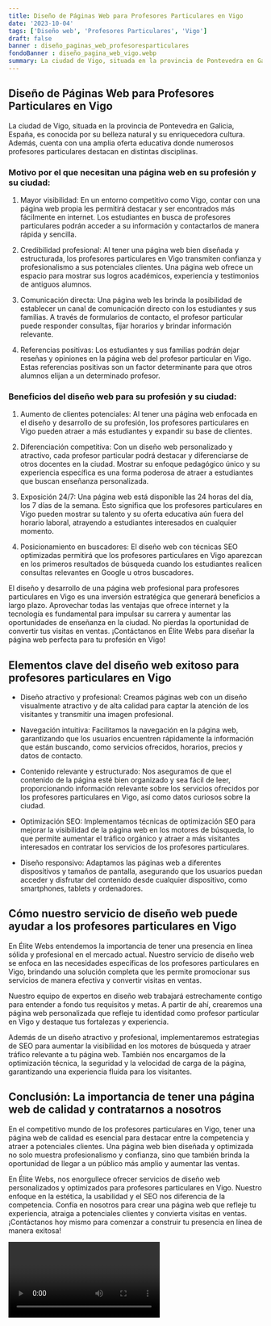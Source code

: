 ```yaml
---
title: Diseño de Páginas Web para Profesores Particulares en Vigo
date: '2023-10-04'
tags: ['Diseño web', 'Profesores Particulares', 'Vigo']
draft: false
banner : diseño_paginas_web_profesoresparticulares
fondoBanner : diseño_pagina_web_vigo.webp
summary: La ciudad de Vigo, situada en la provincia de Pontevedra en Galicia, España, es conocida por su belleza natural y su enriquecedora cultura. Además, cuenta con una amplia oferta educativa donde numerosos profesores particulares destacan en distintas disciplinas.
---
```


## Diseño de Páginas Web para Profesores Particulares en Vigo

La ciudad de Vigo, situada en la provincia de Pontevedra en Galicia, España, es conocida por su belleza natural y su enriquecedora cultura. Además, cuenta con una amplia oferta educativa donde numerosos profesores particulares destacan en distintas disciplinas.

### Motivo por el que necesitan una página web en su profesión y su ciudad:

1. Mayor visibilidad: En un entorno competitivo como Vigo, contar con una página web propia les permitirá destacar y ser encontrados más fácilmente en internet. Los estudiantes en busca de profesores particulares podrán acceder a su información y contactarlos de manera rápida y sencilla.

2. Credibilidad profesional: Al tener una página web bien diseñada y estructurada, los profesores particulares en Vigo transmiten confianza y profesionalismo a sus potenciales clientes. Una página web ofrece un espacio para mostrar sus logros académicos, experiencia y testimonios de antiguos alumnos.

3. Comunicación directa: Una página web les brinda la posibilidad de establecer un canal de comunicación directo con los estudiantes y sus familias. A través de formularios de contacto, el profesor particular puede responder consultas, fijar horarios y brindar información relevante.

4. Referencias positivas: Los estudiantes y sus familias podrán dejar reseñas y opiniones en la página web del profesor particular en Vigo. Estas referencias positivas son un factor determinante para que otros alumnos elijan a un determinado profesor.

### Beneficios del diseño web para su profesión y su ciudad:

1. Aumento de clientes potenciales: Al tener una página web enfocada en el diseño y desarrollo de su profesión, los profesores particulares en Vigo pueden atraer a más estudiantes y expandir su base de clientes.

2. Diferenciación competitiva: Con un diseño web personalizado y atractivo, cada profesor particular podrá destacar y diferenciarse de otros docentes en la ciudad. Mostrar su enfoque pedagógico único y su experiencia específica es una forma poderosa de atraer a estudiantes que buscan enseñanza personalizada.

3. Exposición 24/7: Una página web está disponible las 24 horas del día, los 7 días de la semana. Esto significa que los profesores particulares en Vigo pueden mostrar su talento y su oferta educativa aún fuera del horario laboral, atrayendo a estudiantes interesados en cualquier momento.

4. Posicionamiento en buscadores: El diseño web con técnicas SEO optimizadas permitirá que los profesores particulares en Vigo aparezcan en los primeros resultados de búsqueda cuando los estudiantes realicen consultas relevantes en Google u otros buscadores.

El diseño y desarrollo de una página web profesional para profesores particulares en Vigo es una inversión estratégica que generará beneficios a largo plazo. Aprovechar todas las ventajas que ofrece internet y la tecnología es fundamental para impulsar su carrera y aumentar las oportunidades de enseñanza en la ciudad. No pierdas la oportunidad de convertir tus visitas en ventas. ¡Contáctanos en Élite Webs para diseñar la página web perfecta para tu profesión en Vigo!

<GifSeo />

<Cta />

## Elementos clave del diseño web exitoso para profesores particulares en Vigo

- Diseño atractivo y profesional: Creamos páginas web con un diseño visualmente atractivo y de alta calidad para captar la atención de los visitantes y transmitir una imagen profesional.

- Navegación intuitiva: Facilitamos la navegación en la página web, garantizando que los usuarios encuentren rápidamente la información que están buscando, como servicios ofrecidos, horarios, precios y datos de contacto.

- Contenido relevante y estructurado: Nos aseguramos de que el contenido de la página esté bien organizado y sea fácil de leer, proporcionando información relevante sobre los servicios ofrecidos por los profesores particulares en Vigo, así como datos curiosos sobre la ciudad.

- Optimización SEO: Implementamos técnicas de optimización SEO para mejorar la visibilidad de la página web en los motores de búsqueda, lo que permite aumentar el tráfico orgánico y atraer a más visitantes interesados en contratar los servicios de los profesores particulares.

- Diseño responsivo: Adaptamos las páginas web a diferentes dispositivos y tamaños de pantalla, asegurando que los usuarios puedan acceder y disfrutar del contenido desde cualquier dispositivo, como smartphones, tablets y ordenadores.

## Cómo nuestro servicio de diseño web puede ayudar a los profesores particulares en Vigo

En Élite Webs entendemos la importancia de tener una presencia en línea sólida y profesional en el mercado actual. Nuestro servicio de diseño web se enfoca en las necesidades específicas de los profesores particulares en Vigo, brindando una solución completa que les permite promocionar sus servicios de manera efectiva y convertir visitas en ventas.

Nuestro equipo de expertos en diseño web trabajará estrechamente contigo para entender a fondo tus requisitos y metas. A partir de ahí, crearemos una página web personalizada que refleje tu identidad como profesor particular en Vigo y destaque tus fortalezas y experiencia.

Además de un diseño atractivo y profesional, implementaremos estrategias de SEO para aumentar la visibilidad en los motores de búsqueda y atraer tráfico relevante a tu página web. También nos encargamos de la optimización técnica, la seguridad y la velocidad de carga de la página, garantizando una experiencia fluida para los visitantes.

## Conclusión: La importancia de tener una página web de calidad y contratarnos a nosotros

En el competitivo mundo de los profesores particulares en Vigo, tener una página web de calidad es esencial para destacar entre la competencia y atraer a potenciales clientes. Una página web bien diseñada y optimizada no solo muestra profesionalismo y confianza, sino que también brinda la oportunidad de llegar a un público más amplio y aumentar las ventas.

En Élite Webs, nos enorgullece ofrecer servicios de diseño web personalizados y optimizados para profesores particulares en Vigo. Nuestro enfoque en la estética, la usabilidad y el SEO nos diferencia de la competencia. Confía en nosotros para crear una página web que refleje tu experiencia, atraiga a potenciales clientes y convierta visitas en ventas. ¡Contáctanos hoy mismo para comenzar a construir tu presencia en línea de manera exitosa!

<Video />

<CtaBot job='Profesores Particulares' city='Vigo'/>

<Gmaps query='Vigo+españa+maps' />